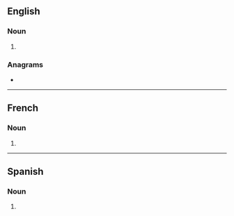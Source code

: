 {{also|Neutrinos|neutrino's}}
==English==

===Noun===
{{head|en|noun form}}

# {{plural of|en|neutrino}}

===Anagrams===
* {{anagrams|en|a=einnorstu|sneutrino|urotensin}}

----

==French==

===Noun===
{{head|fr|noun plural form|g=?}}

# {{plural of|fr|neutrino}}

----

==Spanish==

===Noun===
{{head|es|noun form|g=m-p}}

# {{plural of|es|neutrino}}